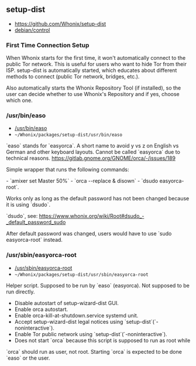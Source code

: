 == setup-dist ==

* https://github.com/Whonix/setup-dist
* [https://github.com/Whonix/setup-dist/blob/master/debian/control debian/control]
===  First Time Connection Setup ===

When Whonix starts for the first time, it won't automatically connect to the
public Tor network. This is useful for users who want to hide Tor from their
ISP. setup-dist is automatically started, which educates about different
methods to connect (public Tor network, bridges, etc.).

Also automatically starts the Whonix Repository Tool (if installed), so the
user can decide whether to use Whonix's Repository and if yes, choose which
one.
=== /usr/bin/easo ===

* [https://github.com/Whonix/setup-dist/blob/master/usr/bin/easo /usr/bin/easo]
* <code>~/Whonix/packages/setup-dist/usr/bin/easo</code>

`easo` stands for `easyorca`.
A short name to avoid y vs z on English vs German and other keyboard
layouts. Cannot be called `easyorca` due to technical reasons.
https://gitlab.gnome.org/GNOME/orca/-/issues/189

Simple wrapper that runs the following commands:

- `amixer set Master 50%`
- `orca --replace & disown`
- `dsudo easyorca-root`.

Works only as long as the default password has not been changed because it
is using `dsudo`.

`dsudo`, see:
https://www.whonix.org/wiki/Root#dsudo_-_default_password_sudo

After default password was changed, users would have to use
`sudo easyorca-root` instead.
=== /usr/sbin/easyorca-root ===

* [https://github.com/Whonix/setup-dist/blob/master/usr/sbin/easyorca-root /usr/sbin/easyorca-root]
* <code>~/Whonix/packages/setup-dist/usr/sbin/easyorca-root</code>

Helper script. Supposed to be run by `easo` (easyorca). Not supposed to be
run directly.

* Disable autostart of setup-wizard-dist GUI.
* Enable orca autostart.
* Enable orca-kill-at-shutdown.service systemd unit.
* Accept setup-wizard-dist legal notices using `setup-dist`(`-noninteractive`).
* Enable Tor public network using `setup-dist`(`-noninteractive`).
* Does not start `orca` because this script is supposed to run as root while
`orca` should run as user, not root. Starting `orca` is expected to be done
`easo` or the user.
